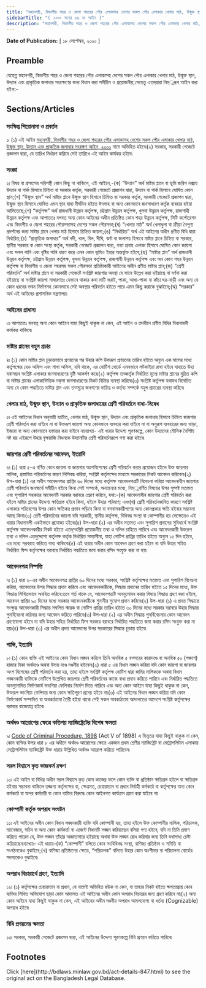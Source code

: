 ```yaml
---
title: "মহানগরী, বিভাগীয় শহর ও জেলা শহরের পৌর এলাকাসহ দেশের সকল পৌর এলাকার খেলার মাঠ, উন্মুক্ত স্থান, উদ্যান এবং প্রাকৃতিক জলাধার সংরক্ষণ আইন, ২০০০"
sidebarTitle: "( ২০০০ সনের ৩৬ নং আইন )"
description: "মহানগরী, বিভাগীয় শহর ও জেলা শহরের পৌর এলাকাসহ দেশের সকল পৌর এলাকার খেলার মাঠ, উন্মুক্ত স্থান, উদ্যান এবং প্রাকৃতিক জলাধার সংরক্ষণের জন্য প্রণীত আইন৷"
---
```


**Date of Publication:** [ ১৮ সেপ্টেম্বর, ২০০০ ]

## Preamble

যেহেতু মহানগরী, বিভাগীয় শহর ও জেলা শহরের পৌর এলাকাসহ দেশের সকল পৌর এলাকার খেলার মাঠ, উন্মুক্ত স্থান, উদ্যান এবং প্রাকৃতিক জলাধার সংরক্ষণের জন্য বিধান করা সমীচীন ও প্রয়োজনীয়;সেহেতু এতদ্‌দ্বারা নিম্্নরূপ আইন করা হইল:-

## Sections/Articles

### সংক্ষিপ্ত শিরোনামা ও প্রবর্তন

১৷ (১) এই আইন [মহানগরী, বিভাগীয় শহর ও জেলা শহরের পৌর এলাকাসহ দেশের সকল পৌর এলাকার খেলার মাঠ, উন্মুক্ত স্থান, উদ্যান এবং প্রাকৃতিক জলাধার সংরক্ষণ আইন, ২০০০](/act-847.html "মহানগরী, বিভাগীয় শহর ও জেলা শহরের পৌর এলাকাসহ দেশের সকল পৌর এলাকার খেলার মাঠ, উন্মুক্ত স্থান, উদ্যান এবং প্রাকৃতিক জলাধার সংরক্ষণ আইন, ২০০০") নামে অভিহিত হইবে৷(২) সরকার, সরকারী গেজেটে প্রজ্ঞাপন দ্বারা, যে তারিখ নির্ধারণ করিবে সেই তারিখে এই আইন কার্যকর হইবে৷

### সংজ্ঞা

২৷ বিষয় বা প্রসংগের পরিপন্থী কোন কিছু না থাকিলে, এই আইনে,-(ক) “উদ্যান” অর্থ মাষ্টার প্লানে বা ভূমি জরিপ নক্সায় উদ্যান বা পার্ক হিসাবে চিহ্নিত বা সরকার কর্তৃক, সরকারী গেজেটে প্রজ্ঞাপন দ্বারা, উদ্যান বা পার্ক হিসাবে ঘোষিত কোন স্থান;(খ) “উন্মুক্ত স্থান” অর্থ মাষ্টার প্লানে উন্মুক্ত স্থান হিসাবে চিহ্নিত বা সরকার কর্তৃক, সরকারী গেজেটে প্রজ্ঞাপন দ্বারা, উন্মুক্ত স্থান হিসাবে ঘোষিত এমন স্থান যাহা দীর্ঘদিন হইতে ঈদগাহ বা অন্য কোনভাবে জনসাধারণ কর্তৃক ব্যবহার হইয়া আসিতেছে;(গ) “কর্তৃপক্ষ” অর্থ রাজধানী উন্নয়ন কর্তৃপক্ষ, চট্টগ্রাম উন্নয়ন কর্তৃপক্ষ, খুলনা উন্নয়ন কর্তৃপক্ষ, রাজশাহী উন্নয়ন কর্তৃপক্ষ এবং আপাততঃ বলবত্ অন্য কোন আইনের অধীন প্রতিষ্ঠিত কোন শহর উন্নয়ন কর্তৃপক্ষ, সিটি কর্পোরেশন এবং বিভাগীয় ও জেলা শহরের পৌরসভাসহ দেশের সকল পৌরসভা;(ঘ) “খেলার মাঠ” অর্থ খেলাধুলা বা ক্রীড়া নৈপূণ্য প্রদর্শনের জন্য মাষ্টার প্লানে খেলার মাঠ হিসাবে চিহ্নিত জায়গা;(ঙ) “নির্ধারিত” অর্থ এই আইনের অধীন প্রণীত বিধি দ্বারা নির্ধারিত;(চ) “প্রাকৃতিক জলাধার” অর্থ নদী, খাল, বিল, দীঘি, ঝর্ণা বা জলাশয় হিসাবে মাষ্টার প্লানে চিহ্নিত বা সরকার, স্থানীয় সরকার বা কোন সংস্থা কর্তৃক, সরকারী গেজেটে প্রজ্ঞাপন দ্বারা, বন্যা প্রবাহ এলাকা হিসাবে ঘোষিত কোন জায়গা এবং সলল পানি এবং বৃষ্টির পানি ধারণ করে এমন কোন ভূমিও ইহার অন্তর্ভুক্ত হইবে;(ছ) “মাষ্টার প্লান” অর্থ রাজধানী উন্নয়ন কর্তৃপক্ষ, চট্টগ্রাম উন্নয়ন কর্তৃপক্ষ, খুলনা উন্নয়ন কর্তৃপক্ষ, রাজশাহী উন্নয়ন কর্তৃপক্ষ এবং অন কোন শহর উন্নয়ন কর্তৃপক্ষ বা বিভাগীয় ও জেলা শহরসহ সকল পৌরসভা প্রতিষ্ঠাকারী আইনের অধীন প্রণীত মাষ্টার প্লান;(জ) “শ্রেণী পরিবর্তন” অর্থ মাষ্টার প্লানে বা সরকারী গেজেটে সংশ্লিষ্ট জায়গার অবস্থা যে ভাবে উল্লেখ করা হইয়াছে বা বর্ণনা করা হইয়াছে বা সংশ্লিষ্ট জায়গা সাধারণতঃ যেভাবে থাকার কথা মাটি ভরাট, পাকা, আধা-পাকা বা কাঁচা ঘর-বাড়ী এবং অন্য যে কোন ধরনের ভবন নির্মাণসহ কোনভাবে সেই অবস্থার পরিবর্তন হইতে পারে এমন কিছু করাকে বুঝাইবে;(ঝ) “সরকার” অর্থ এই আইনের প্রশাসনিক মন্ত্রণালয়৷

### আইনের প্রাধান্য

৩৷ আপাততঃ বলবত্ অন্য কোন আইনে যাহা কিছুই থাকুক না কেন, এই আইন ও তদধীনে প্রণীত বিধির বিধানাবলী কার্যকর থাকিবে৷

### মাষ্টার প্লানের বহুল প্রচার

৪৷ (১) কোন মাষ্টার প্লান চূড়ান্তভাবে প্রণয়নের পর উহার কপি উক্তরূপ প্রণয়নের তারিখ হইতে অন্যুন এক মাসের মধ্যে কর্তৃপক্ষের হেড অফিস এবং শাখা অফিস, যদি থাকে, এর নোটিশ বোর্ডে এমনভাবে লটকাইয়া রাখা হইবে যাহাতে উহা যথাসম্ভব সংশ্লিষ্ট এলাকার জনসাধারণের দৃষ্টি আকর্ষণ করে৷(২) কর্তৃপক্ষ তত্কর্তৃক নির্ধারিত মূল্যে মাষ্টার প্লানের মুদ্রিত কপি বা মাষ্টার প্লানের এলাকাভিত্তিক নক্‌সা জনসাধারণের নিকট বিক্রির ব্যবস্থা করিবে৷(৩) সংশ্লিষ্ট কর্তৃপক্ষ যথাযথ বিবেচিত অন্য যে কোন পদ্ধতিতে মাষ্টার প্লান এবং তত্সূত্রে জনগণের দায়িত্ব ও কর্তব্য সম্পর্কে বহুল প্রচারের ব্যবস্থা করিবে৷

### খেলার মাঠ, উন্মুক্ত স্থান, উদ্যান ও প্রাকৃতিক জলাধারের শ্রেণী পরিবর্তনে বাধা-নিষেধ

৫৷ এই আইনের বিধান অনুযায়ী ব্যতীত, খেলার মাঠ, উন্মুক্ত স্থান, উদ্যান এবং প্রাকৃতিক জলাধার হিসাবে চিহ্নিত জায়গার শ্রেণী পরিবর্তন করা যাইবে না বা উক্তরূপ জায়গা অন্য কোনভাবে ব্যবহার করা যাইবে না বা অনুরূপ ব্যবহারের জন্য ভাড়া, ইজারা বা অন্য কোনভাবে হস্তান্তর করা যাইবে না৷ব্যাখ্যা- এই ধারার উদ্দেশ্য পূরণকল্পে, কোন উদ্যানের মৌলিক বৈশিষ্ট্য নষ্ট হয় এইরূপে উহার বৃক্ষরাজি নিধনকে উদ্যানটির শ্রেণী পরিবর্তনরূপে গণ্য করা হইবে৷

### জায়গার শ্রেণী পরিবর্তনের আবেদন, ইত্যাদি

৬৷ (১) ধারা ৫-এ বর্ণিত কোন জায়গা বা জায়গার অংশবিশেষের শ্রেণী পরিবর্তন করার প্রয়োজন হইলে উক্ত জায়গার মালিক, প্রস্তাবিত পরিবর্তনের কারণ লিপিবদ্ধ করিয়া, সংশ্লিষ্ট কর্তৃপক্ষের মাধ্যমে সরকারের নিকট আবেদন করিবেন৷(২) উপ-ধারা (১) এর অধীন আবেদনপত্র প্রাপ্তির ৬০ দিনের মধ্যে কর্তৃপক্ষ আবেদনপত্রটি বিবেচনা করিয়া আবেদনাধীন জায়গার শ্রেণী পরিবর্তন জনস্বার্থে সমীচীন হইবে কিনা সেই সম্পর্কে, অন্যান্যের মধ্যে, নিম্্নবর্ণিত বিষয়ের উপর সুষ্পষ্ট মতামত এবং সুপারিশ সহকারে আবেদনটি সরকার বরাবরে প্রেরণ করিবে, যথা:-(ক) আবেদনাধীন জায়গার শ্রেণী পরিবর্তন করা হইলে মাষ্টার প্লানের উদ্দেশ্য ক্ষতিগ্রস্ত হইবে কিনা, হইলে উহার পরিমাণ; এবং(খ) শ্রেণী পরিবর্তনজনিত কারণে সংশ্লিষ্ট এলাকার পরিবেশের উপর কোন ক্ষতিকর প্রভাব পড়িবে কিনা বা বসবাসকারীগণের অন্য কোনপ্রকার ক্ষতি হইবার সম্ভাবনা আছে কিনা৷(৩) শ্রেণী পরিবর্তনের জায়গা যদি সরকারী, স্থানীয় কর্তৃপক্ষ, বিধিবদ্ধ সংস্থা বা কোম্পানীর হয় সেক্ষেত্রেও এই ধারার বিধানাবলী একইভাবে প্রযোজ্য হইবে৷(৪) উপ-ধারা (২) এর অধীন মতামত এবং সুপারিশ প্রদানের সুবিধার্থে সংশ্লিষ্ট কর্তৃপক্ষ আবেদনকারীর নিকট হইতে এতদ্‌সংশ্লিষ্ট প্রয়োজনীয় তথ্য ও দলিল চাহিতে পারিবে এবং আবেদনকারী উক্তরূপ তথ্য ও দলিল এতদুদ্দেশ্যে কর্তৃপক্ষ কর্তৃক নির্ধারিত সময়সীমা, যাহা নোটিশ প্রাপ্তির তারিখ হইতে অন্যুন ১৫ দিন হইবে, এর মধ্যে সরবরাহ করিতে বাধ্য থাকিবে৷(৫) এই ধারার অধীন কোন আবেদন গ্রহণ করা হইবে না যদি উহার সহিত নির্ধারিত ফিস কর্তৃপক্ষের বরাবরে নির্ধারিত পদ্ধতিতে জমা করার রসিদ সংযুক্ত করা না হয়৷

### আবেদনপত্র নিষ্পত্তি

৭৷ (১) ধারা ৬-এর অধীন আবেদনপত্র প্রাপ্তির ৬০ দিনের মধ্যে সরকার, সংশ্লিষ্ট কর্তৃপক্ষের মতামত এবং সুপারিশ বিবেচনা করিয়া, আবেদনের উপর সিদ্ধান্ত প্রদান করিবে এবং আবেদনকারীকে, সিদ্ধান্ত প্রদানের তারিখ হইতে ১৫ দিনের মধ্যে, উক্ত সিদ্ধান্ত লিখিতভাবে অবহিত করিবে:তবে শর্ত থাকে যে, আবেদনপত্রটি অননুমোদন করার বিষয়ে সিদ্ধান্ত গ্রহণ করা হইলে, আবেদন প্রাপ্তির ৯০ দিনের মধ্যে সরকার আবেদনকারীকে শুনানীর সুযোগ প্রদান করিবে৷(২) উপ-ধারা (১) এ প্রদত্ত সিদ্ধান্তে সংক্ষুব্ধ আবেদনকারী সিদ্ধান্ত সম্বলিত স্মারক বা নোটিশ প্রাপ্তির তারিখ হইতে ৩০ দিনের মধ্যে সরকার বরাবরে উহার সিদ্ধান্ত পুনর্বিবেচনা করিবার জন্য আবেদন করিতে পারিবে৷(৩) উপ-ধারা (২) এর অধীন সিদ্ধান্ত পুনর্বিবেচনার কোন আবেদন গ্রহণযোগ্য হইবে না যদি উহার সহিত নির্ধারিত ফিস সরকার বরাবরে নির্ধারিত পদ্ধতিতে জমা করার রসিদ সংযুক্ত করা না হয়৷(৪) উপ-ধারা (৩) এর অধীন প্রদত্ত আবেদনের উপর সরকারের সিদ্ধান্ত চূড়ান্ত হইবে৷

### শাস্তি, ইত্যাদি

৮৷ (১) কোন ব্যক্তি এই আইনের কোন বিধান লঙ্ঘন করিলে তিনি অনধিক ৫ বত্সরের কারাদণ্ডে বা অনধিক ৫০ (পঞ্চাশ) হাজার টাকা অর্থদণ্ডে অথবা উভয় দণ্ডে দণ্ডনীয় হইবেন৷(২) ধারা ৫ এর বিধান লঙ্ঘন করিয়া যদি কোন জায়গা বা জায়গার অংশ বিশেষের শ্রেণী পরিবর্তন করা হয়, তাহা হইলে সংশ্লিষ্ট কর্তৃপক্ষ নোটিশ দ্বারা জমির মালিককে অথবা বিধান লঙ্ঘনকারী ব্যক্তিকে নোটিশে উল্লেখিত জায়গার শ্রেণী পরিবর্তনের কাজে বাধা প্রদান করিতে পারিবে এবং নির্ধারিত পদ্ধতিতে অননুমোদিত নির্মাণকার্য ভাংগিয়া ফেলিবার নির্দেশ দিতে পারিবে এবং অন্য কোন আইনে যাহা কিছুই থাকুক না কেন, উক্তরূপ ভাংগিয়া ফেলিবার জন্য কোন ক্ষতিপূরণ প্রদেয় হইবে না৷(৩) এই আইনের বিধান লঙ্ঘন করিয়া যদি কোন নির্মাণকার্য সম্পাদিত বা অবকাঠামো তৈরী হইয়া থাকে সেই সকল অবকাঠামো আদালতের আদেশে সংশ্লিষ্ট কর্তৃপক্ষের বরাবরে বাজেয়াপ্ত হইবে৷

### অর্থদণ্ড আরোপের ক্ষেত্রে কতিপয় ম্যাজিষ্ট্রেটের বিশেষ ক্ষমতা

৯৷ [Code of Criminal Procedure, 1898](/act-75.html "Code of Criminal Procedure, 1898") (Act V of 1898) এ ভিন্নতর যাহা কিছুই থাকুক না কেন, কোন ব্যক্তির উপর ধারা ৮ এর অধীনে অর্থদণ্ড আরোপের ক্ষেত্রে একজন প্রথম শ্রেণীর ম্যাজিষ্ট্রেট বা মেট্রোপলিটান এলাকায় মেট্রোপলিটান ম্যাজিষ্ট্রেট উক্ত ধারায় উল্লিখিত অর্থদণ্ড আরোপ করিতে পারিবেন৷

### সরল বিশ্বাসে কৃত কাজকর্ম রক্ষণ

১০৷ এই আইন বা বিধির অধীন সরল বিশ্বাসে কৃত কোন কাজের ফলে কোন ব্যক্তি বা প্রতিষ্ঠান ক্ষতিগ্রস্ত হইলে বা ক্ষতিগ্রস্ত হইবার সম্ভাবনা থাকিলে তজ্জন্য কর্তৃপক্ষের বা, ক্ষেত্রমত, চেয়ারম্যান বা প্রধান নির্বাহী কর্মকর্তা বা কর্তৃপক্ষের অন্য কোন কর্মকর্তা বা অপর কর্মচারী বা কোন ব্যক্তির বিরুদ্ধে কোন আইনগত কার্যক্রম গ্রহণ করা যাইবে না৷

### কোম্পানী কর্তৃক অপরাধ সংঘটন

১১৷ এই আইনের অধীন কোন বিধান লঙ্ঘনকারী ব্যক্তি যদি কোম্পানী হয়, তাহা হইলে উক্ত কোম্পানীর মালিক, পরিচালক, ম্যানেজার, সচিব বা অন্য কোন কর্মকর্তা বা এজেন্ট বিধানটি লঙ্ঘন করিয়াছেন বলিয়া গণ্য হইবে, যদি না তিনি প্রমাণ করিতে পারেন যে, উক্ত লঙ্ঘন তাঁহার অজ্ঞাতসারে হইয়াছে অথবা উক্ত লঙ্ঘন রোধ করিবার জন্য তিনি যথাসাধ্য চেষ্টা করিয়াছেন৷ব্যাখ্যা৷- এই ধারায়-(ক) “কোম্পানী” বলিতে কোন সংবিধিবদ্ধ সংস্থা, বাণিজ্য প্রতিষ্ঠান ও সমিতি বা সংগঠনকেও বুঝাইবে;(খ) বাণিজ্য প্রতিষ্ঠানের ক্ষেত্রে, “পরিচালক” বলিতে উহার কোন অংশীদার বা পরিচালনা বোর্ডের সদস্যকেও বুঝাইবে৷

### অপরাধ বিচারার্থে গ্রহণ, ইত্যাদি

১২৷ (১) কর্তৃপক্ষের চেয়ারম্যান বা প্রধান, যে নামেই অভিহিত হউক না কেন, বা তাহার নিকট হইতে ক্ষমতাপ্রাপ্ত কোন ব্যক্তির লিখিত অভিযোগ ছাড়া কোন আদালত এই আইনের অধীন কোন অপরাধ বিচারের জন্য গ্রহণ করিবে না৷(২) অন্য কোন আইনে যাহা কিছুই থাকুক না কেন, এই আইনের অধীন দণ্ডনীয় অপরাধ আমলযোগ্য বা ধর্তব্য (Cognizable) অপরাধ হইবে৷

### বিধি প্রণয়নের ক্ষমতা

১৩৷ সরকার, সরকারী গেজেটে প্রজ্ঞাপন দ্বারা, এই আইনের উদ্দেশ্য পূরণকল্পে বিধি প্রণয়ন করিতে পারিবে৷

## Footnotes

<Note>
  Click [here](http://bdlaws.minlaw.gov.bd/act-details-847.html) to see the original act on the Bangladesh Legal Database.
</Note>
